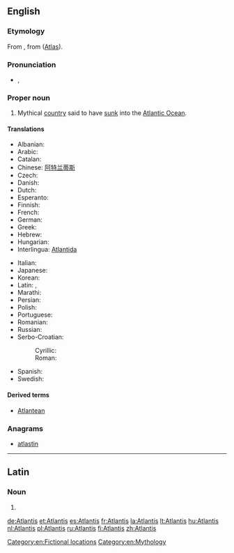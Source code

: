 ==English==

===Etymology===
From {{etyl|grc|en}} {{term|Ἀτλαντίς|tr=Atlantis|lang=grc|sc=polytonic}}, from {{l/grc|Ἄτλας}} ([[Atlas]]).

===Pronunciation===
* {{IPA|/ətˈlæntəs/}}, {{X-SAMPA|/@t'l{nt@s/}}

===Proper noun===
{{en-proper noun}}

# Mythical [[country]] said to have [[sink|sunk]] into the [[Atlantic Ocean]].

====Translations====
{{trans-top|mythical country said to have sunk into the ocean}}
* Albanian: {{t-|sq|Atlantida}}
* Arabic: {{t-|ar|أطلانطس|sc=Arab}}
* Catalan: {{t-|ca|Atlàntida|f}}
* Chinese: [[阿特兰蒂斯]]
* Czech: {{t+|cs|Atlantida|f}}
* Danish: {{t-|da|Atlantis}}
* Dutch: {{t+|nl|Atlantis}}
* Esperanto: {{t-|eo|Atlantido}}
* Finnish: {{t+|fi|Atlantis}}
* French: {{t+|fr|Atlantide|f}}
* German: {{t+|de|Atlantis}}
* Greek: {{t-|el|Ατλαντίδα|sc=Grek}}
* Hebrew: {{t-|he|אטלנטיס|sc=Hebr}}
* Hungarian: {{t-|hu|Atlantisz}}
* Interlingua: [[Atlantida]]
{{trans-mid}}
* Italian: {{t-|it|Atlantide}}
* Japanese: {{t-|ja|アトランティス|tr=Atorantisu|sc=Jpan}}
* Korean: {{t-|ko|아틀란티스|sc=Hang}}
* Latin: {{t-|la|atlantis insula|f}}, {{t-|la|atlantis|f}}
* Marathi: {{t-|mr|अट्लॅन्टिस|m|tr=aṭlǎnṭisa|sc=Deva}}
* Persian: {{t-|fa|آتلانتیس|sc=fa-Arab}}
* Polish: {{t+|pl|Atlantyda|f}}
* Portuguese: {{t-|pt|Atlântida|f}}
* Romanian: {{t-|ro|Atlantida|f}}
* Russian: {{t+|ru|Атлантида|f|tr=Atlantída}}
* Serbo-Croatian:
*: Cyrillic: {{t-|sh|Атлантида|f|alt=Атланти́да}}
*: Roman: {{t-|sh|Atlantida|f|alt=Atlantída}}
* Spanish: {{t-|es|Atlántida|f}}
* Swedish: {{t|sv|Atlantis|n}}
{{trans-bottom}}

====Derived terms====
* [[Atlantean]]

===Anagrams===
* [[atlastin#English|atlastin]]

[[Category:en:Fictional locations]]
[[Category:en:Mythology]]

----

==Latin==

===Noun===
{{la-noun-form|Ātlantis}}

# {{inflection of|Atlas|Ātlās|gen|s|lang=la}}

[[de:Atlantis]]
[[et:Atlantis]]
[[es:Atlantis]]
[[fr:Atlantis]]
[[la:Atlantis]]
[[lt:Atlantis]]
[[hu:Atlantis]]
[[nl:Atlantis]]
[[pl:Atlantis]]
[[ru:Atlantis]]
[[fi:Atlantis]]
[[zh:Atlantis]]